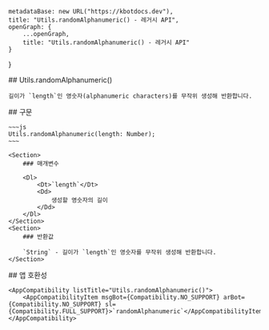 
    metadataBase: new URL("https://kbotdocs.dev"),
    title: "Utils.randomAlphanumeric() - 레거시 API",
    openGraph: {
        ...openGraph,
        title: "Utils.randomAlphanumeric() - 레거시 API"
    }
}

<Section>
    ## Utils.randomAlphanumeric()

    길이가 `length`인 영숫자(alphanumeric characters)를 무작위 생성해 반환합니다.
</Section>
<Section>
    ## 구문

    ~~~js
    Utils.randomAlphanumeric(length: Number);
    ~~~

    <Section>
        ### 매개변수

        <Dl>
            <Dt>`length`</Dt>
            <Dd>
                생성할 영숫자의 길이
            </Dd>
        </Dl>
    </Section>
    <Section>
        ### 반환값

        `String` - 길이가 `length`인 영숫자를 무작위 생성해 반환합니다.
    </Section>
</Section>
<Section>
    ## 앱 호환성

    <AppCompatibility listTitle="Utils.randomAlphanumeric()">
        <AppCompatibilityItem msgBot={Compatibility.NO_SUPPORT} arBot={Compatibility.NO_SUPPORT} sl={Compatibility.FULL_SUPPORT}>`randomAlphanumeric`</AppCompatibilityItem>
    </AppCompatibility>
</Section>